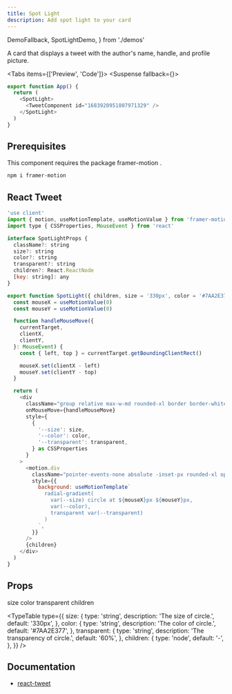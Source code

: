 ```yaml
---
title: Spot Light
description: Add spot light to your card
---
```


  DemoFallback,
  SpotLightDemo,
} from './demos'

A card that displays a tweet with the author's name, handle, and profile picture.

<Tabs items={['Preview', 'Code']}>
  <Tab value="Preview">
  <Suspense fallback={<DemoFallback/>}>
    <SpotLightDemo />
  </Suspense>
  </Tab>
  <Tab value="Code">
  ```js
  export function App() {
    return (
      <SpotLight>
        <TweetComponent id="1683920951807971329" />
      </SpotLight>
    )
  }
  ```
  </Tab>
</Tabs>

## Prerequisites

This component requires the package framer-motion .

```sh
npm i framer-motion
```

## React Tweet

```js title="spot-light.tsx"
'use client'
import { motion, useMotionTemplate, useMotionValue } from 'framer-motion'
import type { CSSProperties, MouseEvent } from 'react'

interface SpotLightProps {
  className?: string
  size?: string
  color?: string
  transparent?: string
  children?: React.ReactNode
  [key: string]: any
}

export function SpotLight({ children, size = '330px', color = '#7AA2E377', transparent = '60%' }: SpotLightProps) {
  const mouseX = useMotionValue(0)
  const mouseY = useMotionValue(0)

  function handleMouseMove({
    currentTarget,
    clientX,
    clientY,
  }: MouseEvent) {
    const { left, top } = currentTarget.getBoundingClientRect()

    mouseX.set(clientX - left)
    mouseY.set(clientY - top)
  }

  return (
    <div
      className="group relative max-w-md rounded-xl border border-white/10 bg-gray-900 shadow-2xl"
      onMouseMove={handleMouseMove}
      style={
        {
          '--size': size,
          '--color': color,
          '--transparent': transparent,
        } as CSSProperties
      }
    >
      <motion.div
        className="pointer-events-none absolute -inset-px rounded-xl opacity-0 transition duration-300 group-hover:opacity-100"
        style={{
          background: useMotionTemplate`
            radial-gradient(
              var(--size) circle at ${mouseX}px ${mouseY}px,
              var(--color),
              transparent var(--transparent)
            )
          `,
        }}
      />
      {children}
    </div>
  )
}
```

## Props

size
color
transparent
children

<TypeTable
  type={{
    size: {
      type: 'string',
      description: 'The size of circle.',
      default: '330px',
    },
    color: {
      type: 'string',
      description: 'The color of circle.',
      default: '#7AA2E377',
    },
    transparent: {
      type: 'string',
      description: 'The transparency of circle.',
      default: '60%',
    },
    children: {
      type: 'node',
      default: '-',
    },
  }}
/>

## Documentation

 - [react-tweet](https://react-tweet.vercel.app/next)
